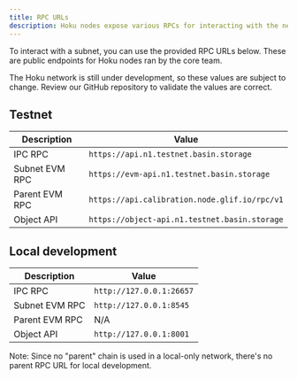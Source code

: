 ```yaml
---
title: RPC URLs
description: Hoku nodes expose various RPCs for interacting with the network.
---
```



To interact with a subnet, you can use the provided RPC URLs below. These are public endpoints for Hoku nodes ran by the
core team.

<Callout type="warning">

The Hoku network is still under development, so these values are subject to change. Review our GitHub repository to
validate the values are correct.

</Callout>

## Testnet

| Description    | Value                                         |
| -------------- | --------------------------------------------- |
| IPC RPC        | `https://api.n1.testnet.basin.storage`        |
| Subnet EVM RPC | `https://evm-api.n1.testnet.basin.storage`    |
| Parent EVM RPC | `https://api.calibration.node.glif.io/rpc/v1` |
| Object API     | `https://object-api.n1.testnet.basin.storage` |

## Local development

| Description    | Value                    |
| -------------- | ------------------------ |
| IPC RPC        | `http://127.0.0.1:26657` |
| Subnet EVM RPC | `http://127.0.0.1:8545`  |
| Parent EVM RPC | N/A                      |
| Object API     | `http://127.0.0.1:8001`  |

Note: Since no "parent" chain is used in a local-only network, there's no parent RPC URL for local development.
